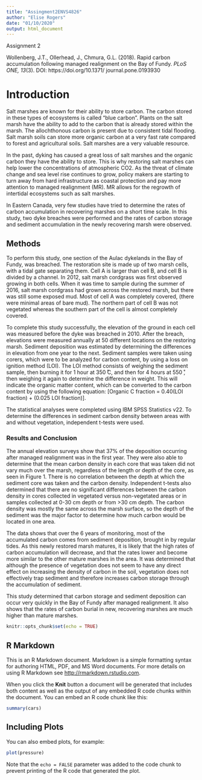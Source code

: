 ```yaml
---
title: "Assingment2ENVS4826"
author: "Elise Rogers"
date: "01/10/2020"
output: html_document
---
```


Assignment 2

Wollenberg, J.T., Ollerhead, J., Chmura, G.L. (2018). Rapid carbon accumulation following managed realignment on the Bay of Fundy. _PLoS ONE, 13_(3). DOI: https://doi.org/10.1371/ journal.pone.0193930

# Introduction

Salt marshes are known for their ability to store carbon. The carbon stored in these types of ecosystems is called "blue carbon". Plants on the salt marsh have the ability to add to the carbon that is already stored within the marsh. The allochthonous carbon is present due to consistent tidal flooding. Salt marsh soils can store more organic carbon at a very fast rate compared to forest and agricultural soils. Salt marshes are a very valuable resource. 

In the past, dyking has caused a great loss of salt marshes and the organic carbon they have the ability to store. This is why restoring salt marshes can help lower the concentrations of atmospheric CO2. As the threat of climate change and sea level rise continues to grow, policy makers are starting to turn away from hard infrastructure as coastal protection and pay more attention to managed realignment (MR). MR allows for the regrowth of intertidal ecosystems such as salt marshes. 

In Eastern Canada, very few studies have tried to determine the rates of carbon accumulation in recovering marshes on a short time scale. In this study, two dyke breaches were performed and the rates of carbon storage and sediment accumulation in the newly recovering marsh were observed.

## Methods

To perform this study, one section of the Aulac dykelands in the Bay of Fundy, was breached. The restoration site is made up of two marsh cells, with a tidal gate separating them. Cell A is larger than cell B, and cell B is divided by a channel. In 2012, salt marsh cordgrass was first observed growing in both cells. When it was time to sample during the summer of 2016, salt marsh cordgrass had grown across the restored marsh, but there was still some exposed mud. Most of cell A was completely covered, (there were minimal areas of bare mud). The northern part of cell B was not vegetated whereas the southern part of the cell is almost completely covered. 

To complete this study successfully, the elevation of the ground in each cell was measured before the dyke was breached in 2010. After the breach, elevations were measured annually at 50 different locations on the restoring marsh. Sediment deposition was estimated by determining the differences in elevation from one year to the next. Sediment samples were taken using corers, which were to be analyzed for carbon content, by using a loss on ignition method (LOI). The LOI method consists of weighing the sediment sample, then burning it for 1 hour at 350  ̊C, and then for 4 hours at 550 ̊, then weighing it again to determine the difference in weight. This will indicate the organic matter content, which can be converted to the carbon content by using the following equation: [Organic C fraction = 0.40(LOI fraction) + (0.025 LOI fraction)]. 

The statistical analyses were completed using IBM SPSS Statistics v22. To determine the differences in sediment carbon density between areas with and without vegetation, independent t-tests were used.

### Results and Conclusion

The annual elevation surveys show that 37% of the deposition occurring after managed realignment was in the first year. They were also able to determine that the mean carbon density in each core that was taken did not vary much over the marsh, regardless of the length or depth of the core, as seen in Figure 1. There is no correlation between the depth at which the sediment core was taken and the carbon density. Independent t-tests also determined that there are no significant differences between the carbon density in cores collected in vegetated versus non-vegetated areas or in samples collected at 0-30 cm depth or from >30 cm depth. The carbon density was mostly the same across the marsh surface, so the depth of the sediment was the major factor to determine how much carbon would be located in one area. 

The data shows that over the 6 years of monitoring, most of the accumulated carbon comes from sediment deposition, brought in by regular tides. As this newly restored marsh matures, it is likely that the high rates of carbon accumulation will decrease, and that the rates lower and become more similar to the other mature marshes in the area. It was determined that although the presence of vegetation does not seem to have any direct effect on increasing the density of carbon in the soil, vegetation does not effectively trap sediment and therefore increases carbon storage through the accumulation of sediment.

This study determined that carbon storage and sediment deposition can occur very quickly in the Bay of Fundy after managed realignment. It also shows that the rates of carbon burial in new, recovering marshes are much higher than mature marshes. 




```r
knitr::opts_chunk$set(echo = TRUE)
```

## R Markdown

This is an R Markdown document. Markdown is a simple formatting syntax for authoring HTML, PDF, and MS Word documents. For more details on using R Markdown see <http://rmarkdown.rstudio.com>.

When you click the **Knit** button a document will be generated that includes both content as well as the output of any embedded R code chunks within the document. You can embed an R code chunk like this:

```r
summary(cars)
```

## Including Plots

You can also embed plots, for example:

```r
plot(pressure)
```

Note that the `echo = FALSE` parameter was added to the code chunk to prevent printing of the R code that generated the plot.
